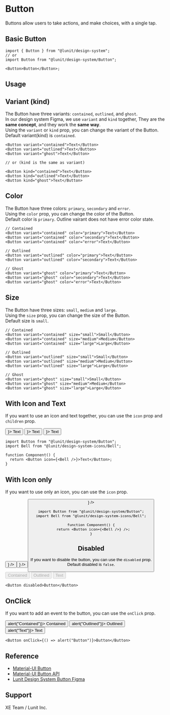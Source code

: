 

<Meta name="Button Docs" of={ButtonStories} />

# Button

Buttons allow users to take actions, and make choices, with a single tap.

## Basic Button

```tsx
import { Button } from "@lunit/design-system";
// or
import Button from "@lunit/design-system/Button";

<Button>Button</Button>;
```

## Usage

<Canvas of={ButtonStories.BasicButton} sourceState="none" />

<Controls />

## Variant (kind)

The Button have three variants: `contained`, `outlined`, and `ghost`.<br />
In our design system Figma, we use `variant` and `kind` together, They are the **same concept**, and they work the **same way**.<br />
Using the `variant` or `kind` prop, you can change the variant of the Button.<br />
Default variant(kind) is `contained`.

<Canvas
  of={ButtonKindStories.Kind}
  meta={ButtonKindStories}
  sourceState="none"
/>

```tsx
<Button variant="contained">Text</Button>
<Button variant="outlined">Text</Button>
<Button variant="ghost">Text</Button>

// or (kind is the same as variant)

<Button kind="contained">Text</Button>
<Button kind="outlined">Text</Button>
<Button kind="ghost">Text</Button>
```

## Color

The Button have three colors: `primary`, `secondary` and `error`.<br />
Using the `color` prop, you can change the color of the Button.<br />
Default color is `primary`.
Outline vairant does not have error color state.

<Canvas
  of={ButtonColorStories.Color}
  meta={ButtonColorStories}
  sourceState="none"
/>

```tsx
// Contained
<Button variant="contained" color="primary">Text</Button>
<Button variant="contained" color="secondary">Text</Button>
<Button variant="contained" color="error">Text</Button>

// Outlined
<Button variant="outlined" color="primary">Text</Button>
<Button variant="outlined" color="secondary">Text</Button>

// Ghost
<Button variant="ghost" color="primary">Text</Button>
<Button variant="ghost" color="secondary">Text</Button>
<Button variant="ghost" color="error">Text</Button>
```

## Size

The Button have three sizes: `small`, `medium` and `large`.<br />
Using the `size` prop, you can change the size of the Button.<br />
Default size is `small`.

<Canvas of={ButtonStories.Size} sourceState="none" />

```tsx
// Contained
<Button variant="contained" size="small">Small</Button>
<Button variant="contained" size="medium">Medium</Button>
<Button variant="contained" size="large">Large</Button>

// Outlined
<Button variant="outlined" size="small">Small</Button>
<Button variant="outlined" size="medium">Medium</Button>
<Button variant="outlined" size="large">Large</Button>

// Ghost
<Button variant="ghost" size="small">Small</Button>
<Button variant="ghost" size="medium">Medium</Button>
<Button variant="ghost" size="large">Large</Button>

```

## With Icon and Text

If you want to use an icon and text together, you can use the `icon` prop and `children` prop.

<Canvas>
  <Button variant="contained" icon={<Bell />}>
    Text
  </Button>
  <Button variant="outlined" icon={<Bell />}>
    Text
  </Button>
  <Button variant="text" icon={<Bell />}>
    Text
  </Button>
</Canvas>

```tsx
import Button from "@lunit/design-system/Button";
import Bell from "@lunit/design-system-icons/Bell";

function Component() {
  return <Button icon={<Bell />}>Text</Button>;
}
```

## With Icon only

If you want to use only an icon, you can use the `icon` prop.

<Canvas>
  <Button variant="contained" icon={<Bell />} />
  <Button variant="outlined" icon={<Bell />} />
  <Button variant="text" icon={<Bell />} />
</Canvas>

```tsx
import Button from "@lunit/design-system/Button";
import Bell from "@lunit/design-system-icons/Bell";

function Component() {
  return <Button icon={<Bell />} />;
}
```

## Disabled

If you want to disable the button, you can use the `disabled` prop.<br />
Default disabled is `false`.

<Canvas>
  <Button variant="contained" disabled>
    Contained
  </Button>
  <Button variant="outlined" disabled>
    Outlined
  </Button>
  <Button variant="text" disabled>
    Text
  </Button>
</Canvas>

```tsx
<Button disabled>Button</Button>
```

## OnClick

If you want to add an event to the button, you can use the `onClick` prop.

<Canvas>
  <Button variant="contained" onClick={() => alert("Contained")}>
    Contained
  </Button>
  <Button variant="outlined" onClick={() => alert("Outlined")}>
    Outlined
  </Button>
  <Button variant="text" onClick={() => alert("Text")}>
    Text
  </Button>
</Canvas>

```tsx
<Button onClick={() => alert("Button")}>Button</Button>
```

## Reference

- [Material-UI Button](https://mui.com/material-ui/react-button/)
- [Material-UI Button API](https://mui.com/api/button/)
- [Lunit Design System Button Figma](https://www.figma.com/file/BSdRUpEPp7XiJ9YnEqpf6F/1.0.0_Components?type=design&node-id=284-3&mode=design&t=dM6Vnv02YvTzQ8vH-0)

## Support

XE Team / Lunit Inc.
